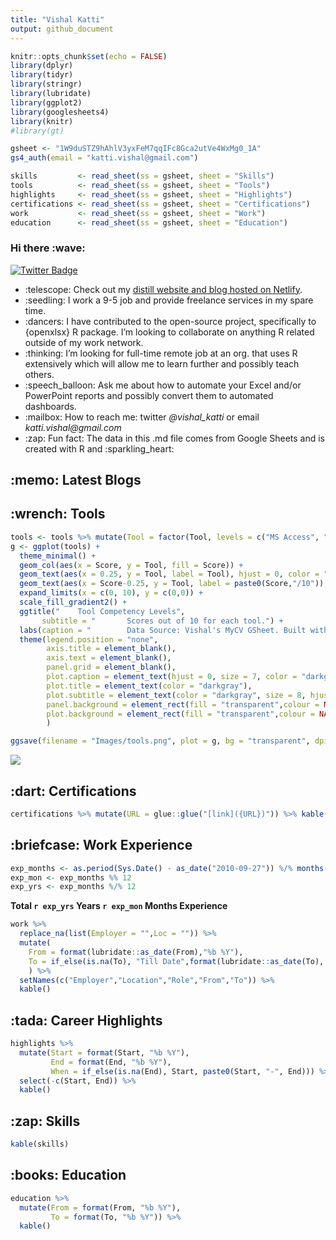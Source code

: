 ```yaml
---
title: "Vishal Katti"
output: github_document
---
```


```r
knitr::opts_chunk$set(echo = FALSE)
library(dplyr)
library(tidyr)
library(stringr)
library(lubridate)
library(ggplot2)
library(googlesheets4)
library(knitr)
#library(gt)
```

```r
gsheet <- "1W9duSTZ9hAhlV3yxFeM7qqIFc8Gca2utVe4WxMg0_1A"
gs4_auth(email = "katti.vishal@gmail.com")

skills         <- read_sheet(ss = gsheet, sheet = "Skills")
tools          <- read_sheet(ss = gsheet, sheet = "Tools")
highlights     <- read_sheet(ss = gsheet, sheet = "Highlights")
certifications <- read_sheet(ss = gsheet, sheet = "Certifications")
work           <- read_sheet(ss = gsheet, sheet = "Work")
education      <- read_sheet(ss = gsheet, sheet = "Education")

```

### Hi there :wave:

[![Twitter Badge](https://img.shields.io/badge/Twitter-Profile-informational?style=flat&logo=twitter&logoColor=white&color=1CA2F1)](https://twitter.com/vishal_katti)

-   :telescope: Check out my [distill website and blog hosted on Netlify](https://vishalkatti.com "https://vishalkatti.com").
-   :seedling: I work a 9-5 job and provide freelance services in my spare time.
-   :dancers: I have contributed to the open-source project, specifically to {openxlsx} R package. I'm looking to collaborate on anything R related outside of my work network.
-   :thinking: I'm looking for full-time remote job at an org. that uses R extensively which will allow me to learn further and possibly teach others.
-   :speech_balloon: Ask me about how to automate your Excel and/or PowerPoint reports and possibly convert them to automated dashboards.
-   :mailbox: How to reach me: twitter *\@vishal_katti* or email *katti.vishal\@gmail.com*
-   :zap: Fun fact: The data in this .md file comes from Google Sheets and is created with R and :sparkling_heart:

## :memo: Latest Blogs

<!-- BLOG-POST-LIST:START -->

<!-- BLOG-POST-LIST:END -->

## :wrench: Tools

```r
tools <- tools %>% mutate(Tool = factor(Tool, levels = c("MS Access", "Git/Github/Gitlab Version Control","MS Visio","Apache Spark with Databricks","Python for Data Analysis", "SQL","MS Word/Powerpoint", "Advanced Excel + VBA", "R"))) 
g <- ggplot(tools) +
  theme_minimal() +
  geom_col(aes(x = Score, y = Tool, fill = Score)) +
  geom_text(aes(x = 0.25, y = Tool, label = Tool), hjust = 0, color = "white", size = 3) +
  geom_text(aes(x = Score-0.25, y = Tool, label = paste0(Score,"/10")), hjust = 1, color = "white", size = 3) +
  expand_limits(x = c(0, 10), y = c(0,0)) +
  scale_fill_gradient2() +
  ggtitle("    Tool Competency Levels", 
       subtitle = "       Scores out of 10 for each tool.") +
  labs(caption = "        Data Source: Vishal's MyCV GSheet. Built with {ggplot2}") +
  theme(legend.position = "none",
        axis.title = element_blank(),
        axis.text = element_blank(),
        panel.grid = element_blank(),
        plot.caption = element_text(hjust = 0, size = 7, color = "darkgray"),
        plot.title = element_text(color = "darkgray"),
        plot.subtitle = element_text(color = "darkgray", size = 8, hjust = 0),
        panel.background = element_rect(fill = "transparent",colour = NA),
        plot.background = element_rect(fill = "transparent",colour = NA)
        )

ggsave(filename = "Images/tools.png", plot = g, bg = "transparent", dpi = 600, width = 5, height = 3)
```

![](Images/tools.png)

## :dart: Certifications

```r
certifications %>% mutate(URL = glue::glue("[link]({URL})")) %>% kable()
```

## :briefcase: Work Experience

```r
exp_months <- as.period(Sys.Date() - as_date("2010-09-27")) %/% months(1)
exp_mon <- exp_months %% 12
exp_yrs <- exp_months %/% 12
```

**Total `r exp_yrs` Years `r exp_mon` Months Experience**

```r
work %>% 
  replace_na(list(Employer = "",Loc = "")) %>% 
  mutate(
    From = format(lubridate::as_date(From),"%b %Y"),
    To = if_else(is.na(To), "Till Date",format(lubridate::as_date(To), "%b %Y"))
    ) %>% 
  setNames(c("Employer","Location","Role","From","To")) %>% 
  kable()
```

## :tada: Career Highlights

```r
highlights %>% 
  mutate(Start = format(Start, "%b %Y"),
         End = format(End, "%b %Y"),
         When = if_else(is.na(End), Start, paste0(Start, "-", End))) %>% 
  select(-c(Start, End)) %>% 
  kable()
```

## :zap: Skills

```r
kable(skills)
```

## :books: Education

```r
education %>% 
  mutate(From = format(From, "%b %Y"),
         To = format(To, "%b %Y")) %>% 
  kable()
```
